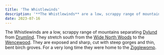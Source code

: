 ```yaml
---
title: 'The Whistlewinds'
description: '**The Whistlewinds** are a low, scrappy range of mountains separating Dylund from Drumlind. They stretch south from the Wide North Woods to the Wencewood. They are exposed and sharp, cut with steep gorges and thin, bent birch groves.'
date: 2023-07-16
---
```


The Whistlewinds are a low, scrappy range of mountains separating [Dylund]() from [Drumlind](). They stretch south from the [Wide North Woods]() to the [Wencewood](). They are exposed and sharp, cut with steep gorges and thin, bent birch groves. For a very long time they were home to the [Zigglewomp](zigglewomping).